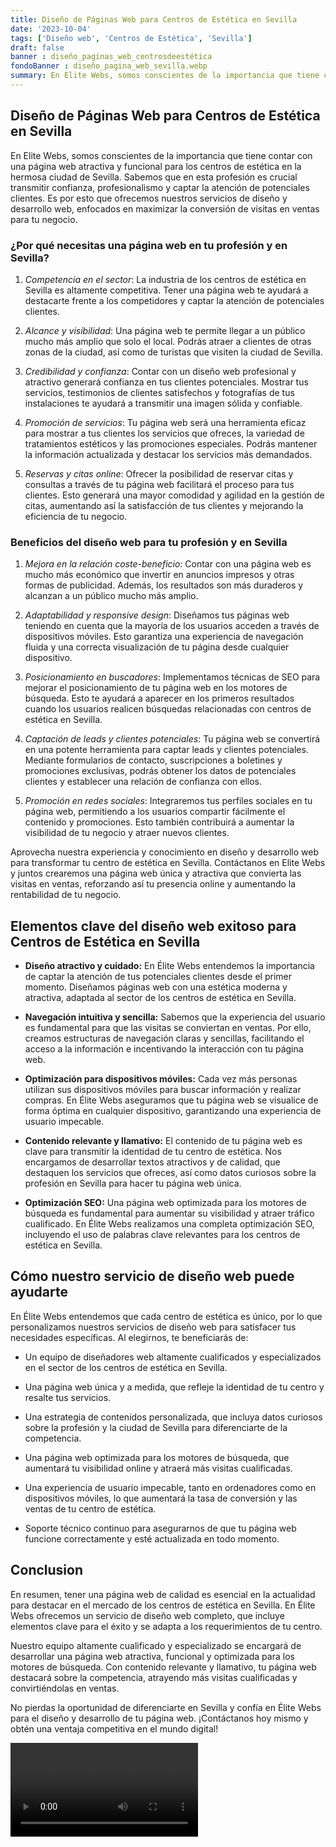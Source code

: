 ```yaml
---
title: Diseño de Páginas Web para Centros de Estética en Sevilla
date: '2023-10-04'
tags: ['Diseño web', 'Centros de Estética', 'Sevilla']
draft: false
banner : diseño_paginas_web_centrosdeestética
fondoBanner : diseño_pagina_web_sevilla.webp
summary: En Elite Webs, somos conscientes de la importancia que tiene contar con una página web atractiva y funcional para los centros de estética en la hermosa ciudad de Sevilla. Sabemos que en esta profesión es crucial transmitir confianza, profesionalismo y captar la atención de potenciales clientes. Es por esto que ofrecemos nuestros servicios de diseño y desarrollo web, enfocados en maximizar la conversión de visitas en ventas para tu negocio.
---
```


## Diseño de Páginas Web para Centros de Estética en Sevilla

En Elite Webs, somos conscientes de la importancia que tiene contar con una página web atractiva y funcional para los centros de estética en la hermosa ciudad de Sevilla. Sabemos que en esta profesión es crucial transmitir confianza, profesionalismo y captar la atención de potenciales clientes. Es por esto que ofrecemos nuestros servicios de diseño y desarrollo web, enfocados en maximizar la conversión de visitas en ventas para tu negocio.

### ¿Por qué necesitas una página web en tu profesión y en Sevilla?

1. *Competencia en el sector*: La industria de los centros de estética en Sevilla es altamente competitiva. Tener una página web te ayudará a destacarte frente a los competidores y captar la atención de potenciales clientes.

2. *Alcance y visibilidad*: Una página web te permite llegar a un público mucho más amplio que solo el local. Podrás atraer a clientes de otras zonas de la ciudad, así como de turistas que visiten la ciudad de Sevilla.

3. *Credibilidad y confianza*: Contar con un diseño web profesional y atractivo generará confianza en tus clientes potenciales. Mostrar tus servicios, testimonios de clientes satisfechos y fotografías de tus instalaciones te ayudará a transmitir una imagen sólida y confiable.

4. *Promoción de servicios*: Tu página web será una herramienta eficaz para mostrar a tus clientes los servicios que ofreces, la variedad de tratamientos estéticos y las promociones especiales. Podrás mantener la información actualizada y destacar los servicios más demandados.

5. *Reservas y citas online*: Ofrecer la posibilidad de reservar citas y consultas a través de tu página web facilitará el proceso para tus clientes. Esto generará una mayor comodidad y agilidad en la gestión de citas, aumentando así la satisfacción de tus clientes y mejorando la eficiencia de tu negocio.

### Beneficios del diseño web para tu profesión y en Sevilla

1. *Mejora en la relación coste-beneficio*: Contar con una página web es mucho más económico que invertir en anuncios impresos y otras formas de publicidad. Además, los resultados son más duraderos y alcanzan a un público mucho más amplio.

2. *Adaptabilidad y responsive design*: Diseñamos tus páginas web teniendo en cuenta que la mayoría de los usuarios acceden a través de dispositivos móviles. Esto garantiza una experiencia de navegación fluida y una correcta visualización de tu página desde cualquier dispositivo.

3. *Posicionamiento en buscadores*: Implementamos técnicas de SEO para mejorar el posicionamiento de tu página web en los motores de búsqueda. Esto te ayudará a aparecer en los primeros resultados cuando los usuarios realicen búsquedas relacionadas con centros de estética en Sevilla.

4. *Captación de leads y clientes potenciales*: Tu página web se convertirá en una potente herramienta para captar leads y clientes potenciales. Mediante formularios de contacto, suscripciones a boletines y promociones exclusivas, podrás obtener los datos de potenciales clientes y establecer una relación de confianza con ellos.

5. *Promoción en redes sociales*: Integraremos tus perfiles sociales en tu página web, permitiendo a los usuarios compartir fácilmente el contenido y promociones. Esto también contribuirá a aumentar la visibilidad de tu negocio y atraer nuevos clientes.

Aprovecha nuestra experiencia y conocimiento en diseño y desarrollo web para transformar tu centro de estética en Sevilla. Contáctanos en Elite Webs y juntos crearemos una página web única y atractiva que convierta las visitas en ventas, reforzando así tu presencia online y aumentando la rentabilidad de tu negocio.

<GifSeo />

<Cta />

## Elementos clave del diseño web exitoso para Centros de Estética en Sevilla

- **Diseño atractivo y cuidado:** En Élite Webs entendemos la importancia de captar la atención de tus potenciales clientes desde el primer momento. Diseñamos páginas web con una estética moderna y atractiva, adaptada al sector de los centros de estética en Sevilla.

- **Navegación intuitiva y sencilla:** Sabemos que la experiencia del usuario es fundamental para que las visitas se conviertan en ventas. Por ello, creamos estructuras de navegación claras y sencillas, facilitando el acceso a la información e incentivando la interacción con tu página web.

- **Optimización para dispositivos móviles:** Cada vez más personas utilizan sus dispositivos móviles para buscar información y realizar compras. En Élite Webs aseguramos que tu página web se visualice de forma óptima en cualquier dispositivo, garantizando una experiencia de usuario impecable.

- **Contenido relevante y llamativo:** El contenido de tu página web es clave para transmitir la identidad de tu centro de estética. Nos encargamos de desarrollar textos atractivos y de calidad, que destaquen los servicios que ofreces, así como datos curiosos sobre la profesión en Sevilla para hacer tu página web única.

- **Optimización SEO:** Una página web optimizada para los motores de búsqueda es fundamental para aumentar su visibilidad y atraer tráfico cualificado. En Élite Webs realizamos una completa optimización SEO, incluyendo el uso de palabras clave relevantes para los centros de estética en Sevilla.

## Cómo nuestro servicio de diseño web puede ayudarte

En Élite Webs entendemos que cada centro de estética es único, por lo que personalizamos nuestros servicios de diseño web para satisfacer tus necesidades específicas. Al elegirnos, te beneficiarás de:

- Un equipo de diseñadores web altamente cualificados y especializados en el sector de los centros de estética en Sevilla.

- Una página web única y a medida, que refleje la identidad de tu centro y resalte tus servicios.

- Una estrategia de contenidos personalizada, que incluya datos curiosos sobre la profesión y la ciudad de Sevilla para diferenciarte de la competencia.

- Una página web optimizada para los motores de búsqueda, que aumentará tu visibilidad online y atraerá más visitas cualificadas.

- Una experiencia de usuario impecable, tanto en ordenadores como en dispositivos móviles, lo que aumentará la tasa de conversión y las ventas de tu centro de estética.

- Soporte técnico continuo para asegurarnos de que tu página web funcione correctamente y esté actualizada en todo momento.

## Conclusion

En resumen, tener una página web de calidad es esencial en la actualidad para destacar en el mercado de los centros de estética en Sevilla. En Élite Webs ofrecemos un servicio de diseño web completo, que incluye elementos clave para el éxito y se adapta a los requerimientos de tu centro.

Nuestro equipo altamente cualificado y especializado se encargará de desarrollar una página web atractiva, funcional y optimizada para los motores de búsqueda. Con contenido relevante y llamativo, tu página web destacará sobre la competencia, atrayendo más visitas cualificadas y convirtiéndolas en ventas.

No pierdas la oportunidad de diferenciarte en Sevilla y confía en Élite Webs para el diseño y desarrollo de tu página web. ¡Contáctanos hoy mismo y obtén una ventaja competitiva en el mundo digital!

<Video />

<CtaBot job='Centros de Estética' city='Sevilla'/>

<Gmaps query='Sevilla+españa+maps' />